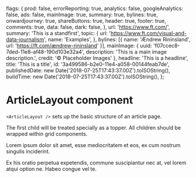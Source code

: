 
  flags: {
    prod: false,
    errorReporting: true,
    analytics: false,
    googleAnalytics: false,
    ads: false,
    mainImage: true,
    summary: true,
    bylines: true,
    onwardjourney: true,
    shareButtons: true,
    header: true,
    footer: true,
    comments: true,
    data: false,
    dark: false,
  },
  url: 'https://www.ft.com/',
  summary: 'This is a standfirst',
  topic: {
    url: 'https://www.ft.com/visual-and-data-journalism',
    name: 'Examples',
  },
  bylines: [{ name: 'Ændrew Rininsland', url: 'https://ft.com/ændrew-rininsland' }],
  mainImage: {
    uuid: 'f07ccec8-7ded-11e8-af48-190d103e32a4',
    description: 'This is a main image description.',
    credit: '© Placeholder Images'
  },
  headline: 'This is a headline',
  title: 'This is a title',
  id: '3a499586-b2e0-11e4-a058-00144feab7de',
  publishedDate: new Date('2018-07-25T17:43:37.00Z').toISOString(),
  buildTime: new Date('2018-07-25T17:43:37.00Z').toISOString(),
};

<Meta title="Layouts|Article" component={ArticleLayout} />

# ArticleLayout component

`<ArticleLayout />` sets up the basic structure of an article page.

The first child will be treated specially as a topper. All children should be wrapped within grid components.

<Preview>
  <Story name="Basic">
    <ArticleLayout {...props}>
      <GridContainer>
        <GridRow>
          <GridChild colspan="12 S11 Scenter M10 L9 XL8">
            <StoryTopper {...props} />
          </GridChild>
        </GridRow>
      </GridContainer>
      <GridContainer>
        <GridRow>
          <GridChild colspan="12 S11 Scenter M10 L9 XL8">
            <p>Lorem ipsum dolor sit amet, esse mediocritatem et eos, ex cum nostrum singulis inciderint.</p>
            <MiddleAd />
            <p>Ex his oratio perpetua expetendis, commune suscipiantur nec at, vel lorem atqui option ne. Habeo congue vel te.</p>
          </GridChild>
        </GridRow>
      </GridContainer>
    </ArticleLayout>
  </Story>
</Preview>
